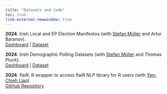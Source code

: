 ```yaml
---
title: "Datasets and Code"
toc: true 
link-external-newwindow: true
---
```


**2024**. Irish Local and EP Election Manifestos (with <a href="https://muellerstefan.net/">Stefan Müller</a> and Artur Baranov).\
<a href="https://irishpoliticsdata.shinyapps.io/manifestoexplorer/">Dashboard</a> |
<a href="https://github.com/stefan-mueller/iemanifestos">Dataset</a>\

**2024**. Irish Demographic Polling Datasets (with <a href="https://muellerstefan.net/">Stefan Müller</a> and Thomas Pluck).\   
<a href="https://irishpoliticsdata.shinyapps.io/demographicpolling/">Dashboard</a> |
<a href="https://github.com/Irish-Dem-Polling/datasets">Dataset</a>\

**2024**. flaiR, R wrapper to access flaiR NLP library for R users (with <a href="https://davidycliao.github.io/">Yen-Chieh Liao</a>).\
<a href="https://davidycliao.github.io/flaiR/">GitHub Repository</a>\ 